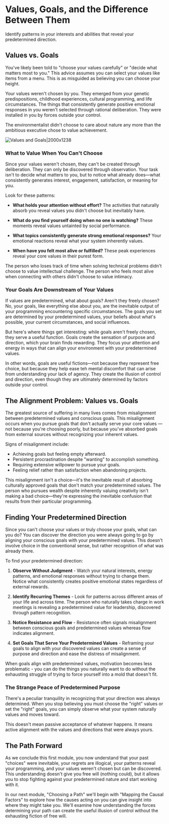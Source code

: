 # Values, Goals, and the Difference Between Them

Identify patterns in your interests and abilities that reveal your predetermined direction.

## Values vs. Goals

You've likely been told to "choose your values carefully" or "decide what matters most to you." This advice assumes you can select your values like items from a menu. This is as misguided as believing you can choose your height.

Your values weren't chosen by you. They emerged from your genetic predispositions, childhood experiences, cultural programming, and life circumstances. The things that consistently generate positive emotional responses in you weren't selected through rational deliberation. They were installed in you by forces outside your control.

The environmentalist didn't choose to care about nature any more than the ambitious executive chose to value achievement.

![Values and Goals|2000x1238](https://assets.tailwindcss.com/templates/compass/behaviour-model-two.{scheme}.png)

### What to Value When You Can't Choose

Since your values weren't chosen, they can't be created through deliberation. They can only be discovered through observation. Your task isn't to decide what matters to you, but to notice what already does—what consistently generates interest, engagement, satisfaction, or meaning for you.

Look for these patterns:

- **What holds your attention without effort?** The activities that naturally absorb you reveal values you didn't choose but inevitably have.

- **What do you find yourself doing when no one is watching?** These moments reveal values untainted by social performance.

- **What topics consistently generate strong emotional responses?** Your emotional reactions reveal what your system inherently values.

- **When have you felt most alive or fulfilled?** These peak experiences reveal your core values in their purest form.

The person who loses track of time when solving technical problems didn't choose to value intellectual challenge. The person who feels most alive when connecting with others didn't choose to value intimacy.

### Your Goals Are Downstream of Your Values

If values are predetermined, what about goals? Aren't they freely chosen? No, your goals, like everything else about you, are the inevitable output of your programming encountering specific circumstances. The goals you set are determined by your predetermined values, your beliefs about what's possible, your current circumstances, and social influences.

But here's where things get interesting: while goals aren't freely chosen, they serve a useful function. Goals create the sensation of purpose and direction, which your brain finds rewarding. They focus your attention and energy in ways that can align your environment with your predetermined values.

In other words, goals are useful fictions—not because they represent free choice, but because they help ease teh mental discomfort that can arise from understanding your lack of agency. They create the illusion of control and direction, even though they are ultimately determined by factors outside your control.

## The Alignment Problem: Values vs. Goals

The greatest source of suffering in many lives comes from misalignment between predetermined values and conscious goals. This misalignment occurs when you pursue goals that don't actually serve your core values — not because you're choosing poorly, but because you've absorbed goals from external sources without recognizing your inherent values.

Signs of misalignment include:

- Achieving goals but feeling empty afterward.
- Persistent procrastination despite "wanting" to accomplish something.
- Requiring extensive willpower to pursue your goals.
- Feeling relief rather than satisfaction when abandoning projects.

This misalignment isn't a choice—it's the inevitable result of absorbing culturally approved goals that don't match your predetermined values. The person who pursues wealth despite inherently valuing creativity isn't making a bad choice—they're expressing the inevitable confusion that results from their particular programming.

## Finding Your Predetermined Direction

Since you can't choose your values or truly choose your goals, what can you do? You can discover the direction you were always going to go by aligning your conscious goals with your predetermined values. This doesn't involve choice in the conventional sense, but rather recognition of what was already there.

To find your predetermined direction:

1. **Observe Without Judgment** - Watch your natural interests, energy patterns, and emotional responses without trying to change them. Notice what consistently creates positive emotional states regardless of external rewards.

2. **Identify Recurring Themes** - Look for patterns across different areas of your life and across time. The person who naturally takes charge in work meetings is revealing a predetermined value for leadership, discovered through pattern recognition.

3. **Notice Resistance and Flow** - Resistance often signals misalignment between conscious goals and predetermined values whereas flow indicates alignment.

4. **Set Goals That Serve Your Predetermined Values** - Reframing your goals to align with your discovered values can create a sense of purpose and direction and ease the distress of misalignment.

When goals align with predetermined values, motivation becomes less problematic - you can do the things you naturally want to do without the exhausting struggle of trying to force yourself into a mold that doesn't fit.

### The Strange Peace of Predetermined Purpose

There's a peculiar tranquility in recognizing that your direction was always determined. When you stop believing you must choose the "right" values or set the "right" goals, you can simply observe what your system naturally values and moves toward.

This doesn't mean passive acceptance of whatever happens. It means active alignment with the values and directions that were always yours.

## The Path Forward

As we conclude this first module, you now understand that your past "choices" were inevitable, your regrets are illogical, your patterns reveal your programming, and your values weren't chosen but can be discovered. This understanding doesn't give you free will (nothing could), but it allows you to stop fighting against your predetermined nature and start working with it.

In our next module, "Choosing a Path" we'll begin with "Mapping the Causal Factors" to explore how the causes acting on you can give insight into where they might take you. We'll examine how understanding the forces determining your path can create the useful illusion of control without the exhausting fiction of free will.
